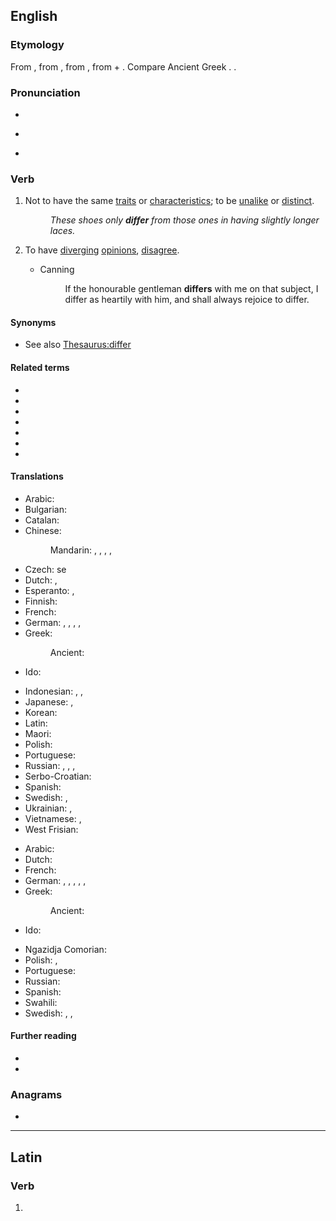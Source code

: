 ==English==

===Etymology===
{{PIE root|en|bʰer}}
From {{inh|en|enm|differen}}, from {{der|en|fro|differer}}, from {{der|en|la|differō||carry apart, put off, defer; differ}}, from {{m|la|dis-||apart}} + {{m|la|ferō||carry, bear}}. Compare Ancient Greek {{m|grc|διαφέρω}}. {{doublet|enm|defer}}.

===Pronunciation===
* {{audio|en-us-differ.ogg|Audio (US)|lang=en}}
* {{a|UK}} {{IPA|en|/ˈdɪfə/}}
* {{rhymes|ɪfə(r)|lang=en}}

===Verb===
{{en-verb}}

# {{lb|en|intransitive}} Not to have the same [[trait]]s or [[characteristic]]s; to be [[unalike]] or [[distinct]].
#: ''These shoes only '''differ''' from those ones in having slightly longer laces.''
# {{lb|en|intransitive|people, groups, etc.}} To have [[diverge|diverging]] [[opinion]]s, [[disagree]].
#* Canning
#*: If the honourable gentleman '''differs''' with me on that subject, I differ as heartily with him, and shall always rejoice to differ.

====Synonyms====
* {{sense|to not have the same characteristics}} See also [[Thesaurus:differ]]

====Related terms====
* {{l|en|different}}
* {{l|en|difference}}
* {{l|en|differential}}
* {{l|en|differentiate}}
* {{l|en|differentiation}}
* {{l|en|agree to differ}}
* {{l|en|beg to differ}}

====Translations====
{{trans-top|not to have the same characteristics}}
* Arabic: {{t|ar|اِخْتَلَفَ}}
* Bulgarian: {{t+|bg|различавам|tr=različávam se|alt=различавам се}}
* Catalan: {{t+|ca|diferir}}
* Chinese:
*: Mandarin: {{t+|cmn|不同|tr=bùtóng|sc=Hani}}, {{t+|cmn|差別|sc=Hani}}, {{t+|cmn|差别|tr=chābié|sc=Hani}}, {{t+|cmn|不一樣|sc=Hani}}, {{t+|cmn|不一样|tr=bù yīyàng|sc=Hani}}
* Czech: {{t|cs|lišit}} se
* Dutch: {{t+|nl|verschillen}}, {{t+|nl|afwijken}}
* Esperanto: {{t|eo|malsimili}}, {{t|eo|diferenci}}
* Finnish: {{t+|fi|erota}}
* French: {{t+|fr|différer}}
* German: {{t+|de|unterscheiden|alt=sich unterscheiden}}, {{t+|de|abweichen}}, {{t+|de|differieren}}, {{t|de|verschieden sein}}, {{t|de|nicht übereinstimmen}}
* Greek: {{t+|el|διαφέρω}}
*: Ancient: {{t|grc|διαφέρω}}
* Ido: {{t+|io|diferar}}
{{trans-mid}}
* Indonesian: {{t+|id|beda}}, {{t+|id|beda|alt=berbeda}}, {{t+|id|lain|alt=berlainan}}
* Japanese: {{t+|ja|異なる|tr=ことなる, kotonaru|sc=Jpan}}, {{t+|ja|違う|tr=ちがう, chigau|sc=Jpan}}
* Korean: {{t+|ko|다르다}}
* Latin: {{t|la|differō}}
* Maori: {{t|mi|horo}}
* Polish: {{t+|pl|różnić się}}
* Portuguese: {{t+|pt|diferir}}
* Russian: {{t+|ru|отлича́ться|impf}}, {{t+|ru|отличи́ться|pf}}, {{t+|ru|различа́ться|impf}}, {{t+|ru|различи́ться|pf}}
* Serbo-Croatian: {{t+|sh|razlikovati se}}
* Spanish: {{t+|es|diferir}}
* Swedish: {{t|sv|vara olika}}, {{t+|sv|skilja sig åt}}
* Ukrainian: {{t|uk|відрізня́тися}}, {{t|uk|різни́тися}}
* Vietnamese: {{t+|vi|khác}}, {{t+|vi|giống|alt=không giống}}
* West Frisian: {{t|fy|ferskille}}
{{trans-bottom}}

{{trans-top|to have diverging opinions, disagree}}
* Arabic: {{t|ar|اِخْتَلَفَ}}
* Dutch: {{t+|nl|verschillen}}
* French: {{t+|fr|différer}}
* German: {{t|de|unterschiedlicher Meinung sein}}, {{t|de|sich uneinig sein}}, {{t+|de|streiten}}, {{t|de|verschiedener Meinung sein}}, {{t|de|anderer Meinung sein}}, {{t+|de|uneinig|alt=uneinig werden}}
* Greek: {{t+|el|διαφέρω}}
*: Ancient: {{t|grc|διαφέρω}}
* Ido: {{t+|io|diferar}}
{{trans-mid}}
* Ngazidja Comorian: {{t|zdj|khitalifiana|alt=ukhitalifiana}}
* Polish: {{t|pl|[[nie]] [[zgadzać się]]}}, {{t|pl|[[mieć]] [[inne]] [[zdanie]]}}
* Portuguese: {{t+|pt|divergir}}
* Russian: {{t|ru|расходи́ться во мне́ниях}}
* Spanish: {{t+|es|diferir}}
* Swahili: {{t|sw|khitalifiana|alt=kukhitalifiana}}
* Swedish: {{t|sv|ha en avvikande uppfattning}}, {{t|sv|tycka annorlunda}}, {{t|sv|vara av en annan mening}}
{{trans-bottom}}

====Further reading====
* {{R:Webster 1913}}
* {{R:Century 1911}}

===Anagrams===
* {{anagrams|en|a=deffir|riffed}}

----

==Latin==

===Verb===
{{la-verb-form|differ}}

# {{inflection of|differō||2|s|pres|actv|impr|lang=la}}